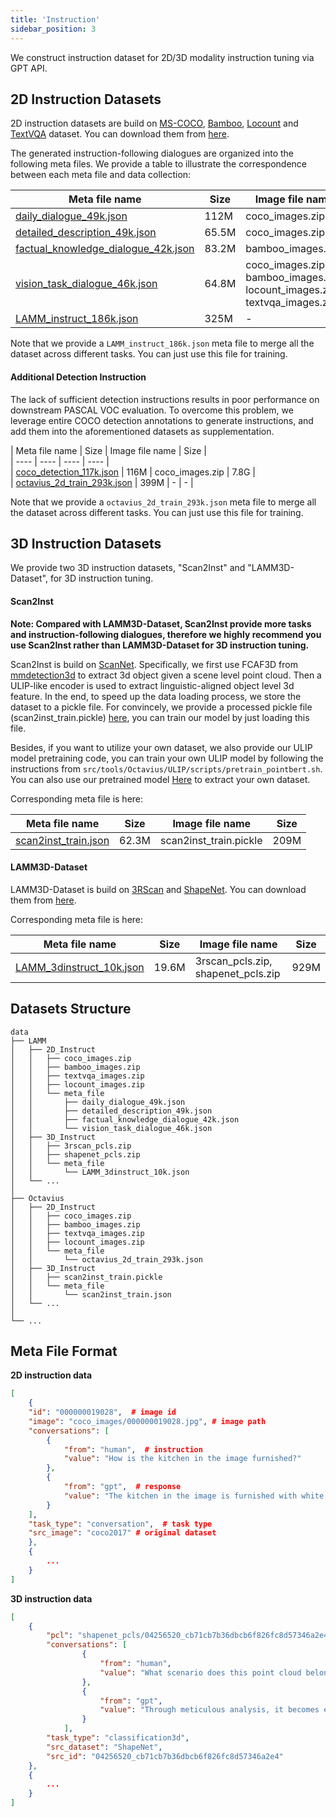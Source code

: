 ```yaml
---
title: 'Instruction'
sidebar_position: 3
---
```


We construct instruction dataset for 2D/3D modality instruction tuning via GPT API.

## 2D Instruction Datasets

2D instruction datasets are build on [MS-COCO](https://cocodataset.org), [Bamboo](https://github.com/ZhangYuanhan-AI/Bamboo), [Locount](https://isrc.iscas.ac.cn/gitlab/research/locount-dataset) and [TextVQA](https://textvqa.org) dataset. You can download them from [here](https://opendatalab.com/LAMM/LAMM/tree/main/raw/2D_Instruct).

The generated instruction-following dialogues are organized into the following meta files. We provide a table to illustrate the correspondence between each meta file and data collection:

|  Meta file name  | Size  |  Image file name |  Size |  
|  ----  | ----  |  ----  | ---- |   
| [daily_dialogue_49k.json](https://huggingface.co/datasets/openlamm/LAMM_Dataset/blob/main/2D_Instruct/meta_file/daily_dialogue_49k.json)  | 112M | coco_images.zip | 7.8G |   
| [detailed_description_49k.json](https://huggingface.co/datasets/openlamm/LAMM_Dataset/blob/main/2D_Instruct/meta_file/detailed_description_49k.json)  | 65.5M |  coco_images.zip | 7.8G |    
| [factual_knowledge_dialogue_42k.json](https://huggingface.co/datasets/openlamm/LAMM_Dataset/blob/main/2D_Instruct/meta_file/factual_knowledge_dialogue_42k.json) | 83.2M | bamboo_images.zip | 5.4G |  
| [vision_task_dialogue_46k.json](https://huggingface.co/datasets/openlamm/LAMM_Dataset/blob/main/2D_Instruct/meta_file/vision_task_dialogue_46k.json) | 64.8M | coco_images.zip, bamboo_images.zip, locount_images.zip, textvqa_images.zip | 9.2G |
| [LAMM_instruct_186k.json](https://huggingface.co/datasets/openlamm/LAMM_Dataset/blob/main/2D_Instruct/meta_file/LAMM_instruct_186k.json) | 325M | - | - |

Note that we provide a `LAMM_instruct_186k.json` meta file to merge all the dataset across different tasks. You can just use this file for training.

#### Additional Detection Instruction

The lack of sufficient detection instructions results in poor performance on downstream PASCAL VOC evaluation. To overcome this problem, we leverage entire COCO detection annotations to generate instructions, and add them into the aforementioned datasets as supplementation.

|  Meta file name  | Size  |  Image file name |  Size |  
    |  ----  | ----  |  ----  | ---- |   
    | [coco_detection_117k.json](https://opendatalab.com/LAMM/OctaviusDataset/tree/main/OctaviusDataset_2D/meta_file)  | 116M | coco_images.zip | 7.8G |   
    | [octavius_2d_train_293k.json](https://opendatalab.com/LAMM/OctaviusDataset/tree/main/OctaviusDataset_2D/meta_file)  | 399M | - | - |

Note that we provide a `octavius_2d_train_293k.json` meta file to merge all the dataset across different tasks. You can just use this file for training.

## 3D Instruction Datasets

We provide two 3D instruction datasets, "Scan2Inst" and "LAMM3D-Dataset", for 3D instruction tuning.

#### Scan2Inst

**Note: Compared with LAMM3D-Dataset, Scan2Inst provide more tasks and instruction-following dialogues, therefore we highly recommend you use Scan2Inst rather than LAMM3D-Dataset for 3D instruction tuning.**

Scan2Inst is build on [ScanNet](http://www.scan-net.org). Specifically, we first use FCAF3D from [mmdetection3d](https://github.com/open-mmlab/mmdetection) to extract 3d object given a scene level point cloud. Then a ULIP-like encoder is used to extract linguistic-aligned object level 3d feature. In the end, to speed up the data loading process, we store the dataset to a pickle file. For convincely, we provide a processed pickle file (scan2inst_train.pickle) [here](https://opendatalab.com/LAMM/OctaviusDataset/tree/main/OctaviusDataset_3D/3D_Instruct/meta_file), you can train our model by just loading this file.

Besides, if you want to utilize your own dataset, we also provide our ULIP model pretraining code, you can train your own ULIP model by following the instructions from `src/tools/Octavius/ULIP/scripts/pretrain_pointbert.sh`. You can also use our pretrained model [Here](https://drive.google.com/file/d/1-0Z3Q3Z3Z3Z3Z3Z3Z3Z3Z3Z3Z3Z3Z3Z/view?usp=sharing) to extract your own dataset.

Corresponding meta file is here:

|  Meta file name  | Size  |  Image file name  | Size  |  
|  ----  | ----  | ----  | ----  | 
|  [scan2inst_train.json](https://opendatalab.com/LAMM/OctaviusDataset/tree/main/OctaviusDataset_3D/3D_Instruct/meta_file)  | 62.3M  | scan2inst_train.pickle | 209M  |  

#### LAMM3D-Dataset

LAMM3D-Dataset is build on [3RScan](https://github.com/WaldJohannaU/3RScan) and [ShapeNet](https://shapenet.org). You can download them from [here](https://opendatalab.com/LAMM/LAMM/tree/main/raw/3D_Instruct).

Corresponding meta file is here:

|  Meta file name  | Size  |  Image file name  | Size  |  
|  ----  | ----  | ----  | ----  | 
|  [LAMM_3dinstruct_10k.json](https://huggingface.co/datasets/openlamm/LAMM_Dataset/blob/main/3D_Instruct/meta_file/LAMM_3dinstruct_10k.json)  | 19.6M  | 3rscan_pcls.zip, shapenet_pcls.zip  | 929M  |  

## Datasets Structure

```
data
├── LAMM
│   ├── 2D_Instruct  
│   │   ├── coco_images.zip  
│   │   ├── bamboo_images.zip  
│   │   ├── textvqa_images.zip  
│   │   ├── locount_images.zip  
│   │   └── meta_file  
│   │       ├── daily_dialogue_49k.json  
│   │       ├── detailed_description_49k.json  
│   │       ├── factual_knowledge_dialogue_42k.json  
│   │       └── vision_task_dialogue_46k.json 
│   ├── 3D_Instruct
│   │   ├── 3rscan_pcls.zip  
│   │   ├── shapenet_pcls.zip  
│   │   └── meta_file  
│   │       └── LAMM_3dinstruct_10k.json
│   └── ...
│
├── Octavius
│   ├── 2D_Instruct  
│   │   ├── coco_images.zip  
│   │   ├── bamboo_images.zip  
│   │   ├── textvqa_images.zip  
│   │   ├── locount_images.zip  
│   │   └── meta_file  
│   │       └── octavius_2d_train_293k.json
│   ├── 3D_Instruct  
│   │   ├── scan2inst_train.pickle
│   │   └── meta_file  
│   │       └── scan2inst_train.json  
│   └── ...
│
└── ...
```

## Meta File Format 

**2D instruction data**

```json
[
    {
    "id": "000000019028",  # image id
    "image": "coco_images/000000019028.jpg", # image path
    "conversations": [
        {
            "from": "human",  # instruction
            "value": "How is the kitchen in the image furnished?"
        },
        {
            "from": "gpt",  # response
            "value": "The kitchen in the image is furnished with white cabinets and white   appliances. There is a dishwasher, a stove, and a sink. On the stove, a blue towel    hangs on the handle. A cutting board is placed on the dishwasher. There are also   additional elements like a bowl of apples on the counter and a beige rug on the floor."
        }
    ],
    "task_type": "conversation",  # task type
    "src_image": "coco2017" # original dataset
    },
    {
        ...
    }
]
```

**3D instruction data**

```json
[
    {
        "pcl": "shapenet_pcls/04256520_cb71cb7b36dbcb6f826fc8d57346a2e4_4096.npy",
        "conversations": [
                {
                    "from": "human",
                    "value": "What scenario does this point cloud belong to according to the    model\u2019s prediction?"
                },
                {
                    "from": "gpt",
                    "value": "Through meticulous analysis, it becomes evident that the point cloud  aligns with the characteristics of sofa,couch,lounge s       cenario."
                }
            ],
        "task_type": "classification3d",
        "src_dataset": "ShapeNet",
        "src_id": "04256520_cb71cb7b36dbcb6f826fc8d57346a2e4"
    },
    {
        ...
    }
]
```